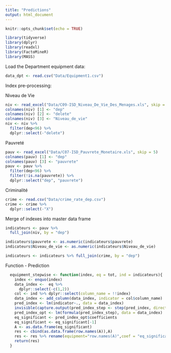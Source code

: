 ```yaml
---
title: "Predictions"
output: html_document
---
```


```r
knitr::opts_chunk$set(echo = TRUE)
```

```r
library(tidyverse)
library(dplyr)
library(readxl)
library(FactoMineR)
library(MASS)
```

Load the Department equipment data:

```r
data_dpt <- read.csv("Data/Equipment1.csv")
```

Index pre-processing:

Niveau de Vie

```r
niv <- read_excel("Data/C09-ISD_Niveau_De_Vie_Des_Menages.xls", skip = 5)
colnames(niv) [1] <- "dep"
colnames(niv) [2] <- "delete"
colnames(niv) [3] <- "Niveau_de_vie"
niv <- niv %>% 
  filter(dep<96) %>% 
  dplyr::select(-"delete")
```

Pauvreté

```r
pauv <- read_excel("Data/C07-ISD_Pauvrete_Monetaire.xls", skip = 5)
colnames(pauv) [1] <- "dep"
colnames(pauv) [3] <- "pauvrete"
pauv <- pauv %>% 
  filter(dep<96) %>% 
  filter(!is.na(pauvrete)) %>% 
  dplyr::select("dep", "pauvrete")
```

Criminalité

```r
crime <- read.csv("Data/crime_rate_dep.csv")
crime <- crime %>% 
  dplyr::select(-"X")
```

Merge of indexes into master data frame

```r
indicateurs <- pauv %>% 
  full_join(niv, by = "dep")

indicateurs$pauvrete <- as.numeric(indicateurs$pauvrete)
indicateurs$Niveau_de_vie <- as.numeric(indicateurs$Niveau_de_vie)

indicateurs <- indicateurs %>% full_join(crime, by = "dep")
```

Function - Prediction

```r
  equipment_stepwise <- function(index, eq = tot, ind = indicateurs){
    index <- enquo(index)
    data_index <-  eq %>% 
      dplyr::select(-c(1,2))
    col <- ind %>% dplyr::select(column_name = !!index)
    data_index <- add_column(data_index, indicator = col$column_name)
    pred_index <- lm(indicator~., data = data_index)
    invisible(capture.output(pred_index_step <- step(pred_index, direction="both")))
    pred_index_opt <- lm(formula(pred_index_step), data = data_index)
    eq_significant <- pred_index_opt$coefficients
    eq_significant <- eq_significant[-1]
    A <- as.data.frame(eq_significant)
    res <- cbind(as.data.frame(row.names(A)),A)
    res <- res %>% rename(equipment="row.names(A)",coef = "eq_significant")
    return(res)
  }
```

